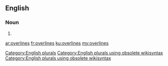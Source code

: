 ==English==

===Noun===
{{head|en}}

# {{plural of|overline}}

[[Category:English plurals]][[Category:English plurals using obsolete wikisyntax]][[Category:English plurals using obsolete wikisyntax]]

[[ar:overlines]]
[[fr:overlines]]
[[ku:overlines]]
[[my:overlines]]